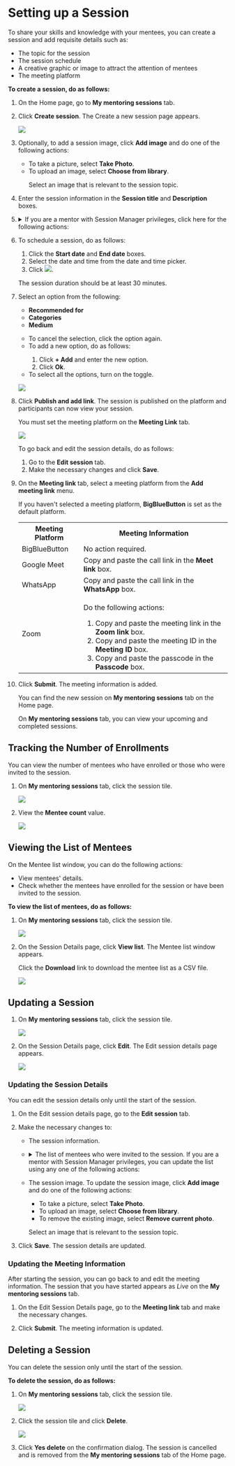 
# Setting up a Session

To share your skills and knowledge with your mentees, you can create a <PartialExample mentored /> session and add requisite details such as:

* The topic for the session
* The session schedule
* A creative graphic or image to attract the attention of mentees
* The meeting platform

**To create a session, do as follows:**

1. On the Home page, go to <b>My mentoring sessions</b> tab.

2. Click <b>Create session</b>. The Create a new session page appears.

    ![](media/portal-createsession.png)

3. Optionally, to add a session image, click <b>Add image</b> and do one of the following actions:

    * To take a picture, select <b>Take Photo</b>.
    * To upload an image, select <b>Choose from library</b>.
        <p>  
        <Admonition type="tip">
        <p>Select an image that is relevant to the session topic.</p>
        </Admonition>
        </p>

4. Enter the session information in the <b>Session title</b> and <b>Description</b> boxes.

5. <details>
    <summary>If you are a mentor with Session Manager privileges, click here for the following actions:</summary>
    
    1. To select the type of session, do as follows:

        1. Click the <b>Session type</b> box.
        2. Select the session type from the <b>Session type</b> dropdown and click <b>Ok</b>.
    
        <p>  
            <Admonition type="note">
            <p>You cannot change the session type after publishing the session.</p>
            </Admonition>
        </p>
    
    2. To add your name in the <b>Add mentor</b> box, do as follows:

        1. Click <b>+ Add mentor</b>. The Mentor list window appears.
        2. Find your name from the list and click <b>Add</b>.

        ![](media/mentorlistwindow.png)

        <p>  
            <Admonition type="tip">
            <p>From the Mentor or Mentee list window, you can find users by:</p>
            <ul>
            <li>Searching for the user in the <b>Search</b> box.</li>
            <li>Using filters such as the user's organization or designation.</li>
            <li>Changing the number of users listed on the page using the <b>Items per page</b> dropdown.</li>
            </ul>
            </Admonition>
        </p>

    3. To invite mentees, do as follows:

        1. Click <b>+ Add mentee</b>. The Mentee list window appears.
        2. Find a mentee from the list and click <b>Add</b>.

        ![](media/mentorlistwindow.png)

    <p>  
        <Admonition type="tip">
        <p>It is optional to invite mentees to a Public session.</p>
        </Admonition>
    </p>

    <p>  
        <Admonition type="note">
        <p>You cannot add mentees after the session enrollment limit is reached. If you add new mentees after this limit is reached, a <i>session seats full</i> message appears.</p>
        </Admonition>
    </p>
    </details>

6. To schedule a session, do as follows:
    
    1. Click the <b>Start date</b> and <b>End date</b> boxes.
    2. Select the date and time from the date and time picker.
    3. Click ![](media/selectdateandtime.png).

    <p>  
        <Admonition type="note">
        <p>The session duration should be at least 30 minutes.</p>
        </Admonition>
    </p>

7. Select an option from the following:
    
    * <b>Recommended for</b>
    * <b>Categories</b>
    * <b>Medium</b>

    <p>
        <Admonition type="tip">
        <ul>
        <li>To cancel the selection, click the option again.</li>
        <li>To add a new option, do as follows:</li>
            <ol>
            <li>Click <b>+ Add</b> and enter the new option.</li>
            <li>Click <b>Ok</b>.</li>
            </ol>
        <li>To select all the options, turn on the toggle.</li>
        </ul>
        </Admonition>
    </p>

    ![](media/portal-createsessionoptions.png) 

8. Click <b>Publish and add link</b>. The session is published on the platform and participants can now view your session.
    
    <p>
        <Admonition type="note">
        <p>You must set the meeting platform on the <b>Meeting Link</b> tab.</p>
        </Admonition>
    </p>

    ![](media/portal-addmeetinglink.png)

    <p>
        <Admonition type="tip">
        <p>To go back and edit the session details, do as follows:</p>
        <ol>
        <li>Go to the <b>Edit session</b> tab.</li>
        <li>Make the necessary changes and click <b>Save</b>.</li>
        </ol>
        </Admonition>
    </p>

9. On the <b>Meeting link</b> tab, select a meeting platform from the <b>Add meeting link</b> menu.

    <p>
        <Admonition type="note">
        <p>If you haven't selected a meeting platform, <b>BigBlueButton</b> is set as the default platform.</p>
        </Admonition>
    </p>

    <table>
    <tr>
        <th>Meeting Platform</th>
        <th>Meeting Information</th>
    </tr>
    <tr>
        <td>BigBlueButton</td>
        <td>No action required.</td>
    </tr>
    <tr>
        <td>Google Meet</td>
        <td>Copy and paste the call link in the <b>Meet link</b> box.</td>
    </tr>
    <tr>
        <td>WhatsApp</td>
        <td>Copy and paste the call link in the <b>WhatsApp</b> box.</td>
    </tr>
    <tr>
        <td>Zoom</td>
        <td><p>Do the following actions:</p><ol><li>Copy and paste the meeting link in the <b>Zoom link</b> box.</li><li>Copy and paste the meeting ID in the <b>Meeting ID</b> box.</li><li>Copy and paste the passcode in the <b>Passcode</b> box.</li></ol></td>
    </tr>
    </table>

10. Click <b>Submit</b>. The meeting information is added.

    <p>
        <Admonition type="tip">
        <p>You can find the new session on <b>My mentoring sessions</b> tab on the Home page.</p>
        <p>On <b>My mentoring sessions</b> tab, you can view your upcoming and completed sessions.</p>
        </Admonition>
    </p>

## Tracking the Number of Enrollments

You can view the number of mentees who have enrolled or those who were invited to the session.

1. On <b>My mentoring sessions</b> tab, click the session tile.

    ![](media/portal-newsession.png)

2. View the **Mentee count** value.

    ![](media/portal-editsession.png)

## Viewing the List of Mentees

On the Mentee list window, you can do the following actions:

* View mentees' details.
* Check whether the mentees have enrolled for the session or have been invited to the session.

**To view the list of mentees, do as follows:**

1. On <b>My mentoring sessions</b> tab, click the session tile.

    ![](media/portal-newsession.png)

2.  On the Session Details page, click **View list**. The Mentee list window appears.

    <p>
    <Admonition type="tip">
    <p>Click the <b>Download</b> link to download the mentee list as a CSV file.</p>
    </Admonition>
    </p>

    ![](media/menteeenrollmentlist.png)

## Updating a Session

1. On <b>My mentoring sessions</b> tab, click the session tile.

    ![](media/portal-newsession.png)

2. On the Session Details page, click <b>Edit</b>. The Edit session details page appears.

    ![](media/portal-editsession.png)

### Updating the Session Details

<p>
<Admonition type="note">
<p>You can edit the session details only until the start of the session.</p>
</Admonition>
</p>

1. On the Edit session details page, go to the <b>Edit session</b> tab.

2. Make the necessary changes to:

    * The session information.
    * <details>
        <summary>The list of mentees who were invited to the session. If you are a mentor with Session Manager privileges, you can update the list using any one of the following actions:</summary>
        <ul>
        <li>To invite new mentees, click <b>+ Add New Mentee</b> and add mentees from the list.</li>
        <li>To remove mentees from the list, click the mentee's name and click <b>Remove</b> on the Mentee list window.</li>
        </ul>
        </details>
    * The session image. To update the session image, click <b>Add image</b> and do one of the following actions:
        
        * To take a picture, select <b>Take Photo</b>.
        * To upload an image, select <b>Choose from library</b>.
        * To remove the existing image, select <b>Remove current photo</b>.

        <p>  
            <Admonition type="tip">
            <p>Select an image that is relevant to the session topic.</p>
            </Admonition>
        </p>

3. Click <b>Save</b>. The session details are updated.

### Updating the Meeting Information

<p>
<Admonition type="tip">
<p>After starting the session, you can go back to <PartialExample mentored /> and edit the meeting information. The session that you have started appears as <i>Live</i> on the <b>My mentoring sessions</b> tab.</p>
</Admonition>
</p>

1. On the Edit Session Details page, go to the <b>Meeting link</b> tab and make the necessary changes.

2. Click <b>Submit</b>. The meeting information is updated.

## Deleting a Session

<Admonition type="note">
<p>You can delete the session only until the start of the session.</p>
</Admonition>

**To delete the session, do as follows:**

1. On <b>My mentoring sessions</b> tab, click the session tile.

    ![](media/portal-newsession.png)

2. Click the session tile and click <b>Delete</b>.

    ![](media/portal-editsession.png)

3. Click <b>Yes delete</b> on the confirmation dialog. The session is cancelled and is removed from the <b>My mentoring sessions</b> tab of the Home page.



